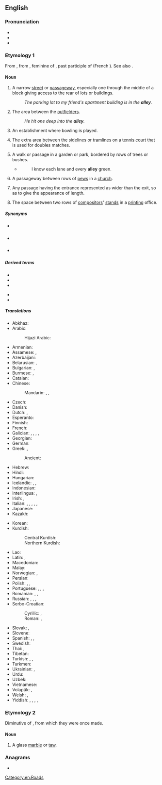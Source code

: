 {{also|Alley}}
==English==
{{wikipedia}}

===Pronunciation===
* {{IPA|/ˈæ.li/|lang=en}}
* {{audio|en-us-alley.ogg|Audio (US)|lang=en}}
* {{rhymes|æli|lang=en}}

===Etymology 1===
From {{inh|en|enm|aley}}, from {{der|en|fro|alee}}, feminine of {{m|fro|alé}}, past participle of {{m|fro|aler||to go}} (French {{m|fr|aller}}). See also {{m|en|allée}}.

====Noun====
{{en-noun}}

# A narrow [[street]] or [[passageway]], especially one through the middle of a block giving access to the rear of lots or buildings.
#: ''The parking lot to my friend's apartment building is in the '''alley'''.''
# {{lb|en|baseball}} The area between the [[outfielder]]s.
#: ''He hit one deep into the '''alley'''.''
# {{lb|en|bowling}} An establishment where bowling is played.
# {{lb|en|tennis}} The extra area between the sidelines or [[tramline]]s on a [[tennis court]] that is used for doubles matches.
# A walk or passage in a garden or park, bordered by rows of trees or bushes.
#* {{rfdate||and other bibliographic particulars, eg, title of work, page, url, full name of author}} {{w|John Milton}}
#*: I know each lane and every '''alley''' green.
# A passageway between rows of [[pew]]s in a [[church]].
# {{lb|en|perspective drawing}} Any passage having the entrance represented as wider than the exit, so as to give the appearance of length.
# The space between two rows of [[compositor]]s' [[stand]]s in a [[print]]ing office.

=====Synonyms=====
* {{sense|narrow street}} {{seeSynonyms|alley}}
* {{sense|area between the outfielders}} {{l|en|gap}}
* {{sense|bowling establishment}} {{l|en|bowling alley}}

=====Derived terms=====
{{rel-top|Terms derived from ''alley''}}
* {{l|en|alley cat}}
* {{l|en|alleyway}}
* {{l|en|ball alley}}
{{rel-mid}}
* {{l|en|bowling alley}}
* {{l|en|up someone's alley}}
{{rel-bottom}}

=====Translations=====
{{trans-top|narrow street}}
* Abkhaz: {{t|ab|абжьаларҭа}}
* Arabic: {{t|ar|زُقَاق|m}}
*: Hijazi Arabic: {{t|acw|زُقَاق|m|tr=zugāg|sc=Arab}}
* Armenian: {{t+|hy|նրբանցք|sc=Armn}}
* Assamese: {{t|as|আলি}}, {{t|as|বাট}}
* Azerbaijani: {{t+|az|döngə}}
* Belarusian: {{t|be|заву́лак|m|sc=Cyrl}}, {{t|be|але́я|f|sc=Cyrl}}
* Bulgarian: {{t|bg|але́я|f}}, {{t+|bg|паса́ж|m}}
* Burmese: {{t+|my|ဒူးလမ်း|sc=Mymr}}, {{t+|my|လမ်းကြား|sc=Mymr}}
* Catalan: {{t+|ca|carreró|m}}
* Chinese:
*: Mandarin: {{t+|cmn|弄|tr=nòng}}, {{t+|cmn|里弄|tr=lǐnòng}}, {{t+|cmn|胡同|tr=hútòng}}
* Czech: {{t+|cs|ulička|f}}
* Danish: {{t|da|gyde|c}}
* Dutch: {{t+|nl|doorgang|m}}, {{t+|nl|steeg|f}}
* Esperanto: {{t|eo|strateto}}
* Finnish: {{t+|fi|kuja}}
* French: {{t+|fr|ruelle|f}}
* Galician: {{t|gl|ruela|f}}, {{t|gl|viela|f}}, {{t|gl|venela|f}}, {{t|gl|congostra|f}}, {{t|gl|beque|m}}
* Georgian: {{t|ka|შესახვევი}}
* German: {{t+|de|Gasse|f}}
* Greek: {{t+|el|δρομάκι|n|sc=Grek}}, {{t+|el|δρομίσκος|m|sc=Grek}}
*: Ancient: {{t|grc|στενωπός|m}}
* Hebrew: {{t|he|סִמְטָה|tr=simtá|sc=Hebr}}
* Hindi: {{t+|hi|गली|f}}
* Hungarian: {{t+|hu|sikátor}}
* Icelandic: {{t+|is|sund|n}}, {{t+|is|húsasund|n}}, {{t|is|öngstræti|n}}
* Indonesian: {{t+|id|gang}}
* Interlingua: {{t|ia|vico}}, {{t|ia|allée}}
* Irish: {{t|ga|caolsráid|f}}, {{t|ga|scabhat|m}}
* Italian: {{t+|it|vicolo|m}}, {{t+|it|calle|f}}, {{t|it|strettoia|f}}, {{t|it|viuzza|f}}, {{t|it|carruggio|m}}, {{t+|it|vialetto|m}}
* Japanese: {{t|ja|裏通り|tr=うらどおり, uradōri}}
* Kazakh: {{t|kk|тұйық|sc=Cyrl}}
{{trans-mid}}
* Korean: {{t+|ko|골목}}
* Kurdish:
*: Central Kurdish: {{t|ckb|کۆڵان}}
*: Northern Kurdish: {{t+|kmr|kolan|f}}
* Lao: {{t|lo|ທາງຮ່ອມ}}
* Latin: {{t|la|angiportus|m}}, {{t|la|vīculus|m}} {{qualifier|Mediaeval}}
* Macedonian: {{t|mk|алеја|f|sc=Cyrl}}
* Malay: {{t|ms|lorong}}
* Norwegian: {{t+|no|allé|m}}, {{t|no|strede|n}}
* Persian: {{t+|fa|کوچه|tr=kuče}}
* Polish: {{t+|pl|uliczka|f}}, {{t+|pl|aleja|f}}, {{t+|pl|alejka|f}}
* Portuguese: {{t+|pt|beco|m}}, {{t+|pt|ruela}}, {{t+|pt|travessa|f}}, {{t+|pt|viela|f}}
* Romanian: {{t+|ro|străduță|f}}, {{t+|ro|stradelă|f}}, {{t+|ro|alee|f}}
* Russian: {{t+|ru|переу́лок|m}}, {{t+|ru|алле́я|f}}, {{t+|ru|але́йка|f}}, {{t+|ru|у́лочка|f}}
* Serbo-Croatian:
*: Cyrillic: {{t|sh|сокак|m}}, {{t|sh|уличица|f}}
*: Roman: {{t+|sh|sokak|m}}, {{t+|sh|uličica|f}}
* Slovak: {{t+|sk|alej|m}}, {{t|sk|ulička|f}}
* Slovene: {{t|sl|aleja|f}}
* Spanish: {{t+|es|callejón|m}}, {{t+|es|callejuela}}, {{t|es|calleja}}
* Swedish: {{t+|sv|gränd|c}}
* Thai: {{t+|th|ซอย}} {{qualifier|soi}}, {{t+|th|ตรอก}}
* Tibetan: {{t|bo|ལམ་ཆུང}}
* Turkish: {{t+|tr|geçit}}, {{t|tr|dar sokak}}, {{t+|tr|pasaj}}
* Turkmen: {{t+|tk|alleýa}}
* Ukrainian: {{t+|uk|прову́лок|m|sc=Cyrl}}, {{t+|uk|але́я|f|sc=Cyrl}}
* Urdu: {{t|ur|گلی|f|tr=galī}}
* Uzbek: {{t|uz|alleya}}
* Vietnamese: {{t+|vi|hẻm}}
* Volapük: {{t+|vo|lael}}, {{t+|vo|lusüt}}
* Welsh: {{t|cy|ale|f}}, {{t|cy|aleon|f-p}}
* Yiddish: {{t|yi|אַלעע|f|sc=Hebr}}, {{t|yi|געסל|n|sc=Hebr}}, {{t|yi|הינטערגעסל|n|sc=Hebr}}, {{t|yi|געסקע|f|sc=Hebr}}, {{t|yi|ליק|m|sc=Hebr}}
{{trans-bottom}}

===Etymology 2===
Diminutive of {{m|en|alabaster}}, from which they were once made.

====Noun====
{{en-noun}}

# A glass [[marble]] or [[taw]].

===Anagrams===
* {{anagrams|en|a=aelly|elayl|yella}}

[[Category:en:Roads]]